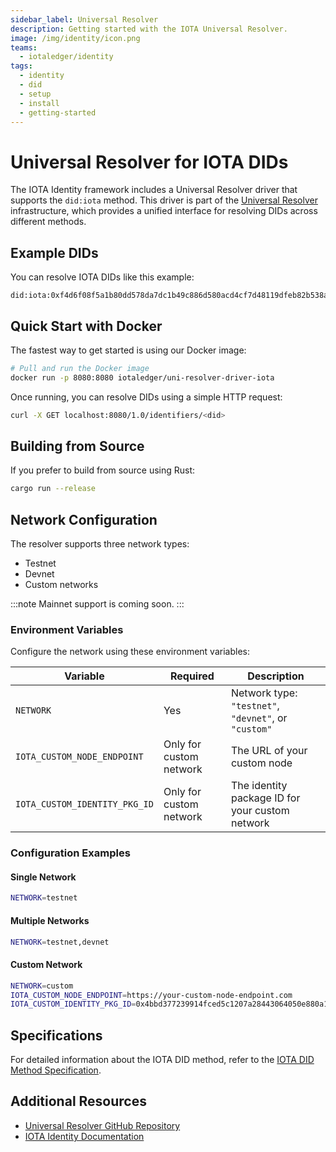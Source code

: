 ```yaml
---
sidebar_label: Universal Resolver
description: Getting started with the IOTA Universal Resolver.
image: /img/identity/icon.png
teams:
  - iotaledger/identity
tags:
  - identity
  - did
  - setup
  - install
  - getting-started
---
```


# Universal Resolver for IOTA DIDs

The IOTA Identity framework includes a Universal Resolver driver that supports the `did:iota` method. This driver is part of the [Universal Resolver](https://github.com/decentralized-identity/universal-resolver/) infrastructure, which provides a unified interface for resolving DIDs across different methods.

## Example DIDs

You can resolve IOTA DIDs like this example:
```
did:iota:0xf4d6f08f5a1b80dd578da7dc1b49c886d580acd4cf7d48119dfeb82b538ad88a
```

## Quick Start with Docker

The fastest way to get started is using our Docker image:

```bash
# Pull and run the Docker image
docker run -p 8080:8080 iotaledger/uni-resolver-driver-iota
```

Once running, you can resolve DIDs using a simple HTTP request:

```bash
curl -X GET localhost:8080/1.0/identifiers/<did>
```

## Building from Source

If you prefer to build from source using Rust:

```bash
cargo run --release
```

## Network Configuration

The resolver supports three network types:
- Testnet
- Devnet
- Custom networks

:::note
Mainnet support is coming soon.
:::

### Environment Variables

Configure the network using these environment variables:

| Variable | Required | Description |
|----------|----------|-------------|
| `NETWORK` | Yes | Network type: `"testnet"`, `"devnet"`, or `"custom"` |
| `IOTA_CUSTOM_NODE_ENDPOINT` | Only for custom network | The URL of your custom node |
| `IOTA_CUSTOM_IDENTITY_PKG_ID` | Only for custom network | The identity package ID for your custom network |

### Configuration Examples

#### Single Network
```bash
NETWORK=testnet
```

#### Multiple Networks
```bash
NETWORK=testnet,devnet
```

#### Custom Network
```bash
NETWORK=custom
IOTA_CUSTOM_NODE_ENDPOINT=https://your-custom-node-endpoint.com
IOTA_CUSTOM_IDENTITY_PKG_ID=0x4bbd377239914fced5c1207a28443064050e880a1234858904e0ce31a5a9768c
```

## Specifications

For detailed information about the IOTA DID method, refer to the [IOTA DID Method Specification](../../references/iota-identity/iota-did-method-spec.mdx).

## Additional Resources

- [Universal Resolver GitHub Repository](https://github.com/decentralized-identity/universal-resolver/)
- [IOTA Identity Documentation](https://wiki.iota.org/identity.rs/introduction)
